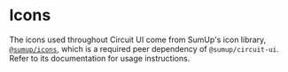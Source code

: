 
<Meta title="Features/Icons" />

# Icons

<Intro>

The icons used throughout Circuit UI come from SumUp's icon library, [`@sumup/icons`](https://github.com/sumup-oss/circuit-ui/tree/main/packages/icons), which is a required peer dependency of `@sumup/circuit-ui`. Refer to its documentation for usage instructions.

</Intro>

<Icons />
